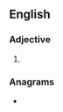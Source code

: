 ==English==

===Adjective===
{{head|en|adjective superlative form}}

# {{en-superlative of|cushy}}

===Anagrams===
* {{anagrams|en|tuchises}}